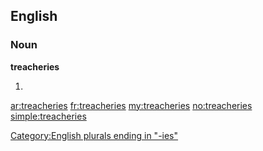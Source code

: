 ==English==
===Noun===
'''treacheries'''

# {{plural of|[[treachery]]}}

[[Category:English plurals ending in "-ies"]]

[[ar:treacheries]]
[[fr:treacheries]]
[[my:treacheries]]
[[no:treacheries]]
[[simple:treacheries]]